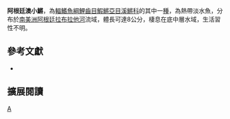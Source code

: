 {{Speciesbox 
| taxon = Austrolebias nonoiuliensis
| status = NE
| status_system = IUCN3.1
| authority = [[Taberner,_Fernández-Santos_&_Castelli|Taberner, Fernández-Santos & Castelli]], 1974
| synonyms = *''Cynolebias nonoiuliensis ,Taberner, Fernández-Santos & Castelli, 1974 ''
}}
'''阿根廷澳小鱂'''，為[[輻鰭魚綱|輻鰭魚綱]][[鯉齒目|鯉齒目]][[鰕鱂亞目|鰕鱂亞目]][[溪鱂科|溪鱂科]]的其中一[[種|種]]，為熱帶淡水魚，分布於[[南美洲|南美洲]][[阿根廷|阿根廷]][[拉布拉他河|拉布拉他河]]流域，體長可達8公分，棲息在底中層水域，生活習性不明。

== 參考文獻 ==
*{{FishBase_species|genus=Austrolebias|species=nonoiuliensis|year=2014|month=8}}

== 擴展閱讀 ==
{{refbegin}}
{{wikispecies-inline|Austrolebias nonoiuliensis|阿根廷澳小鱂}}
{{refend}}
{{Taxonbar|from=Q6423621}}

[[Category:澳小鱂屬|A]]


{{魚類小作品}}